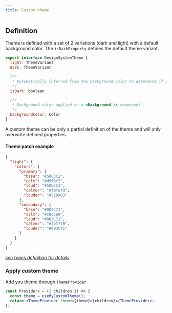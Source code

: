```yaml
---
title: Custom theme
---
```


## Definition

Theme is defined with a set of 2 variations (dark and light) with a default background color.
The `isDarkProperty` defines the default theme variant.

```js
export interface DesignSystemTheme {
  light: ThemeVariant
  dark: ThemeVariant

  /**
   * Automatically inferred from the background color to determine if we want to use the light theme or the dark theme
   */
  isDark: boolean

  /**
   * Background color applied on a <Background /> component
   */
  backgroundColor: Color
}
```

A custom theme can be only a partial definition of the theme and will only overwrite defined properties.

#### Theme patch example

```json
{
  "light": {
    "colors": {
      "primary": {
        "base": "#50E3C2",
        "calm": "#d9f9f2",
        "loud": "#50E3C2",
        "calmer": "#f8fefd",
        "louder": "#329983"
      },
      "secondary": {
        "base": "#003C71",
        "calm": "#c8d5e0",
        "loud": "#003C71",
        "calmer": "#f5f7f9",
        "louder": "#003C71"
      }
    }
  }
}
```

[_see types definition for details_](https://github.com/habx/ui-core/blob/dev/src/theme/theme.interface.ts#L72)

### Apply custom theme

Add you theme through `ThemeProvider`

```jsx
const Providers = ({ children }) => {
  const theme = useMyCustomTheme();
  return <ThemeProvider theme={theme}>{children}</ThemeProvider>;
};
```

